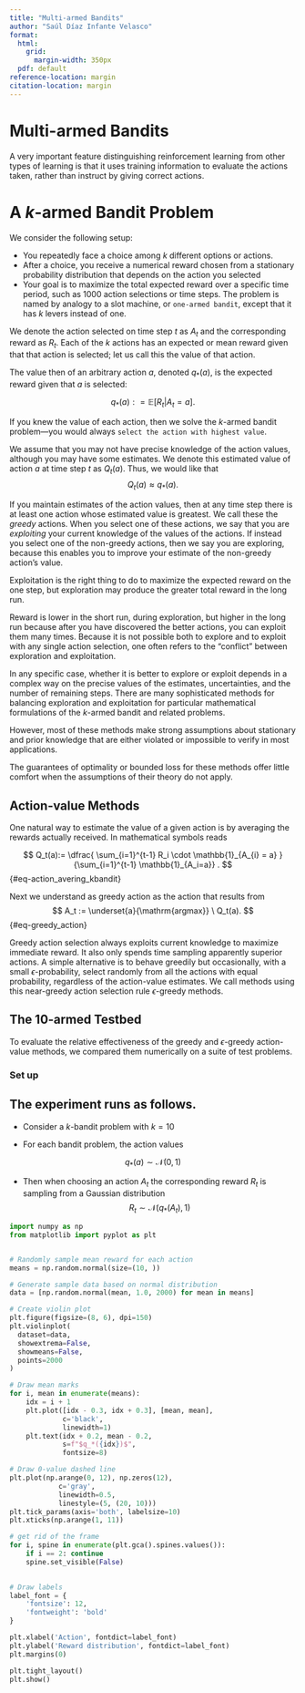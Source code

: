 ```yaml
---
title: "Multi-armed Bandits"
author: "Saúl Díaz Infante Velasco"
format:
  html:
    grid:
      margin-width: 350px
  pdf: default
reference-location: margin
citation-location: margin
---
```


# Multi-armed Bandits

A very important feature distinguishing reinforcement learning from other types
of learning is that it uses training information to evaluate the actions taken,
rather than instruct by giving correct actions.

# A $k$-armed Bandit Problem

We consider the following setup:

-   You repeatedly face a choice among $k$ different options or actions.
-   After a choice, you receive a numerical reward chosen from a stationary
    probability distribution that depends on the action you selected
-   Your goal is to maximize the total expected reward over a specific time
    period, such as 1000 action selections or time steps. The problem is named
    by analogy to a slot machine, or `one-armed bandit`, except that it has $k$
    levers instead of one.

We denote the action selected on time step $t$ as $A_t$ and the corresponding
reward as $R_t$. Each of the $k$ actions has an expected or mean reward given
that that action is selected; let us call this the value of that action.

The value then of an arbitrary action $a$, denoted $q_{*} (a)$, is the expected
reward given that $a$ is selected:

$$
    q_{*}(a): = \mathbb{E} \left[ R_t | A_t =a\right].
$$

If you knew the value of each action, then we solve the $k$-armed bandit
problem---you would always `select the action with highest value`.

We assume that you may not have precise knowledge of the action values, although
you may have some estimates. We denote this estimated value of action $a$ at
time step $t$ as $Q_t(a)$. Thus, we would like that $$
    Q_t(a) \approx q_{*}(a).
$$

If you maintain estimates of the action values, then at any time step there is
at least one action whose estimated value is greatest. We call these the
*greedy* actions. When you select one of these actions, we say that you are
*exploiting* your current knowledge of the values of the actions. If instead you
select one of the non-greedy actions, then we say you are exploring, because
this enables you to improve your estimate of the non-greedy action’s value.

Exploitation is the right thing to do to maximize the expected reward on the one
step, but exploration may produce the greater total reward in the long run.

Reward is lower in the short run, during exploration, but higher in the long run
because after you have discovered the better actions, you can exploit them many
times. Because it is not possible both to explore and to exploit with any single
action selection, one often refers to the “conflict” between exploration and
exploitation.

In any specific case, whether it is better to explore or exploit depends in a
complex way on the precise values of the estimates, uncertainties, and the
number of remaining steps. There are many sophisticated methods for balancing
exploration and exploitation for particular mathematical formulations of the
$k$-armed bandit and related problems.

However, most of these methods make strong assumptions about stationary and
prior knowledge that are either violated or impossible to verify in most
applications.

The guarantees of optimality or bounded loss for these methods offer little
comfort when the assumptions of their theory do not apply.

## Action-value Methods

One natural way to estimate the value of a given action is by averaging the
rewards actually received. In mathematical symbols reads

$$
  Q_t(a):=
    \dfrac{
      \sum_{i=1}^{t-1}
        R_i \cdot \mathbb{1}_{A_{i} = a}
    }{\sum_{i=1}^{t-1} \mathbb{1}_{A_i=a}} .
$$ {#eq-action_avering_kbandit}

Next we understand as greedy action as the action that results from $$
  A_t := \underset{a}{\mathrm{argmax}} \ Q_t(a).
$$ {#eq-greedy_action}

Greedy action selection always exploits current knowledge to maximize immediate
reward. It also only spends time sampling apparently superior actions. A simple
alternative is to behave greedily but occasionally, with a small
$\epsilon$-probability, select randomly from all the actions with equal
probability, regardless of the action-value estimates. We call methods using
this near-greedy action selection rule $\epsilon$-greedy methods.

## The 10-armed Testbed

To evaluate the relative effectiveness of the greedy and $\epsilon$-greedy
action-value methods, we compared them numerically on a suite of test problems.

### Set up

::: callout-tip
## The experiment runs as follows.

-   Consider a $k$-bandit problem with $k=10$

-   For each bandit problem, the action values

$$
  q_{*}(a) \sim \mathcal{N}(0,1)
$$

-   Then when choosing an action $A_t$ the corresponding reward $R_t$ is
    sampling from a Gaussian distribution $$
    R_t \sim \mathcal{N}(q_{*}(A_t), 1)  
    $$
:::

```python

import numpy as np
from matplotlib import pyplot as plt


# Randomly sample mean reward for each action
means = np.random.normal(size=(10, ))

# Generate sample data based on normal distribution
data = [np.random.normal(mean, 1.0, 2000) for mean in means]

# Create violin plot
plt.figure(figsize=(8, 6), dpi=150)
plt.violinplot(
  dataset=data,
  showextrema=False,
  showmeans=False,
  points=2000
)

# Draw mean marks
for i, mean in enumerate(means):
    idx = i + 1
    plt.plot([idx - 0.3, idx + 0.3], [mean, mean],
             c='black',
             linewidth=1)
    plt.text(idx + 0.2, mean - 0.2, 
             s=f"$q_*({idx})$",
             fontsize=8)

# Draw 0-value dashed line
plt.plot(np.arange(0, 12), np.zeros(12), 
            c='gray', 
            linewidth=0.5,
            linestyle=(5, (20, 10)))
plt.tick_params(axis='both', labelsize=10)
plt.xticks(np.arange(1, 11))

# get rid of the frame
for i, spine in enumerate(plt.gca().spines.values()):
    if i == 2: continue
    spine.set_visible(False)
    

# Draw labels
label_font = {
    'fontsize': 12,
    'fontweight': 'bold'
}

plt.xlabel('Action', fontdict=label_font)
plt.ylabel('Reward distribution', fontdict=label_font)
plt.margins(0)

plt.tight_layout()
plt.show()

```
